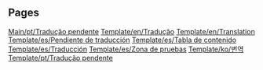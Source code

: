 
== Pages ==
[[Main/pt/Tradução pendente]]
[[Template/en/Tradução]]
[[Template/en/Translation]]
[[Template/es/Pendiente de traducción]]
[[Template/es/Tabla de contenido]]
[[Template/es/Traducción]]
[[Template/es/Zona de pruebas]]
[[Template/ko/번역]]
[[Template/pt/Tradução pendente]]
